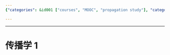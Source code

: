 ```yaml
---
{"categories": &id001 ["courses", "MOOC", "propagation study"], "category": "Propagation Science", "date": "2022-06-03 08:20:34", "description": "This article, titled '传播学 1' in Chinese, is believed to be the first installment of a series on propagation science or theory. It delves into the fundamental principles and concepts governing this field, providing readers with an in-depth understanding of its core foundations.", "tags": *id001, "title": "传播学"}

---
```


------
# 传播学 1
